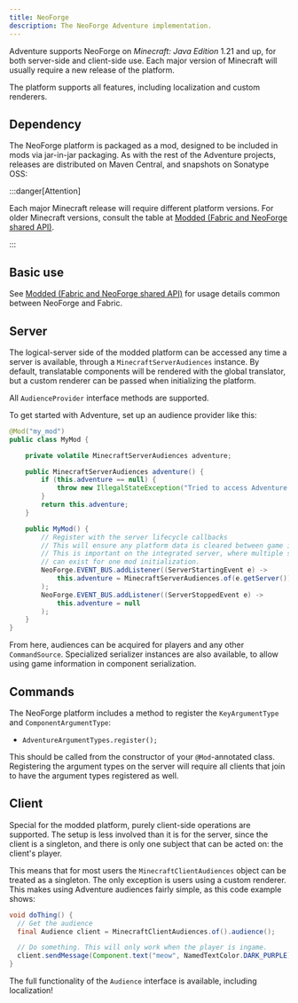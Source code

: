 ```yaml
---
title: NeoForge
description: The NeoForge Adventure implementation.
---
```



Adventure supports NeoForge on *Minecraft: Java Edition* 1.21 and up, for both server-side and client-side use. Each major version of Minecraft will usually require
a new release of the platform.

The platform supports all features, including localization and custom renderers.

## Dependency

The NeoForge platform is packaged as a mod, designed to be included in mods via jar-in-jar packaging. As with the rest of the Adventure projects,
releases are distributed on Maven Central, and snapshots on Sonatype OSS:

<Dependency name="neoforge" template="adventure-platform-mod" />

:::danger[Attention]

Each major Minecraft release will require different platform versions. For older Minecraft versions, consult the table
at [Modded (Fabric and NeoForge shared API)](/adventure/platform/modded).

:::

## Basic use

See [Modded (Fabric and NeoForge shared API)](/adventure/platform/modded) for usage details common between NeoForge and Fabric.

## Server

The logical-server side of the modded platform can be accessed any time a server is available, through a `MinecraftServerAudiences`
instance. By default, translatable components will be rendered with the global translator, but a custom renderer can be passed when initializing the platform.

All `AudienceProvider` interface methods are supported.

To get started with Adventure, set up an audience provider like this:

```java
@Mod("my_mod")
public class MyMod {

    private volatile MinecraftServerAudiences adventure;

    public MinecraftServerAudiences adventure() {
        if (this.adventure == null) {
            throw new IllegalStateException("Tried to access Adventure without a running server!");
        }
        return this.adventure;
    }

    public MyMod() {
        // Register with the server lifecycle callbacks
        // This will ensure any platform data is cleared between game instances
        // This is important on the integrated server, where multiple server instances
        // can exist for one mod initialization.
        NeoForge.EVENT_BUS.addListener((ServerStartingEvent e) ->
            this.adventure = MinecraftServerAudiences.of(e.getServer())
        );
        NeoForge.EVENT_BUS.addListener((ServerStoppedEvent e) ->
            this.adventure = null
        );
    }
}
```

From here, audiences can be acquired for players and any other `CommandSource`. Specialized serializer instances are also available, to allow using
game information in component serialization.

## Commands

The NeoForge platform includes a method to register the `KeyArgumentType` and `ComponentArgumentType`:
  - `AdventureArgumentTypes.register();`

This should be called from the constructor of your `@Mod`-annotated class.
Registering the argument types on the server will require all clients that join to have the argument types
registered as well.

## Client

Special for the modded platform, purely client-side operations are supported. The setup is less involved than it is for the server, since the client is a singleton, and there
is only one subject that can be acted on: the client's player.

This means that for most users the `MinecraftClientAudiences` object can be treated as a singleton. The only exception is users using a custom renderer. This makes using Adventure
audiences fairly simple, as this code example shows:

```java
void doThing() {
  // Get the audience
  final Audience client = MinecraftClientAudiences.of().audience();

  // Do something. This will only work when the player is ingame.
  client.sendMessage(Component.text("meow", NamedTextColor.DARK_PURPLE));
}
```

The full functionality of the `Audience` interface is available, including localization!
